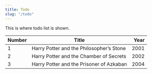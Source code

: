 ```yaml
---
title: Todo
slug: "/todo"
---
```



This is where todo list is shown.
<TodoList></TodoList>

| Number | Title                                    | Year |
| ------ | ---------------------------------------- | ---: |
| 1      | Harry Potter and the Philosopher’s Stone | 2001 |
| 2      | Harry Potter and the Chamber of Secrets  | 2002 |
| 3      | Harry Potter and the Prisoner of Azkaban | 2004 |